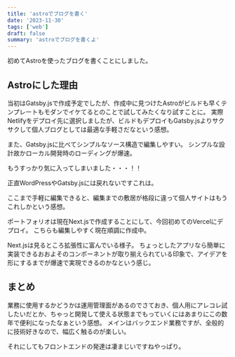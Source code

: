 ```yaml
---
title: 'astroでブログを書く'
date: '2023-11-30'
tags: ['web']
draft: false
summary: 'astroでブログを書くよ'
---
```


初めてAstroを使ったブログを書くことにしました。

## Astroにした理由

当初はGatsby.jsで作成予定でしたが、作成中に見つけたAstroがビルドも早くテンプレートもモダンでイケてるとのことで試してみたくなり試すことに。
実際Netlifyをデプロイ先に選択しましたが、ビルドもデプロイもGatsby.jsよりサクサクして個人ブログとしては最適な手軽さだなという感想。

また、Gatsby.jsに比べてシンプルなソース構造で編集しやすい。
シンプルな設計故かローカル開発時のローディングが爆速。

もうすっかり気に入ってしまいました・・・！！

正直WordPressやGatsby.jsには戻れないですこれは。

ここまで手軽に編集できると、編集までの敷居が格段に違って個人サイトはもうこれしかという感想。

ポートフォリオは現在Next.jsで作成することにして、今回初めてのVercelにデプロイ。
こちらも編集しやすく現在順調に作成中。

Next.jsは見るところ拡張性に富んでいる様子。
ちょっとしたアプリなら簡単に実装できるおおよそのコンポーネントが取り揃えられている印象で、アイデアを形にするまでが爆速で実現できるのかなという感じ。

## まとめ

業務に使用するかどうかは運用管理面があるのでさておき、個人用にアレコレ試したいだとか、ちゃっと開発して使える状態までもっていくにはあまりにこの数年で便利になったなぁという感想。
メインはバックエンド業務ですが、全般的に技術好きなので、幅広く触るのが楽しい。

それにしてもフロントエンドの発達は凄まじいですねやっぱり。
